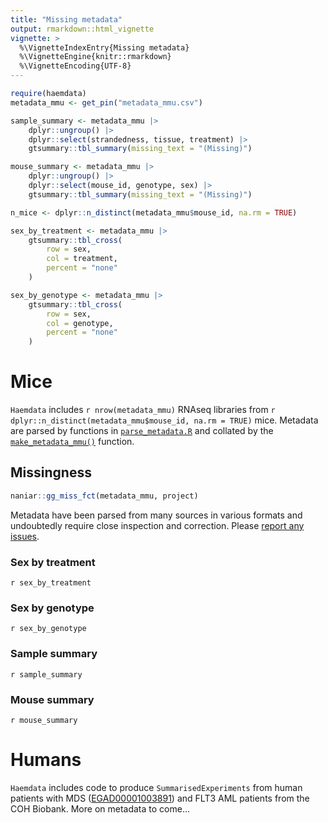 ```yaml
---
title: "Missing metadata"
output: rmarkdown::html_vignette
vignette: >
  %\VignetteIndexEntry{Missing metadata}
  %\VignetteEngine{knitr::rmarkdown}
  %\VignetteEncoding{UTF-8}
---
```

```r
require(haemdata)
metadata_mmu <- get_pin("metadata_mmu.csv")
```

```r
sample_summary <- metadata_mmu |>
    dplyr::ungroup() |>
    dplyr::select(strandedness, tissue, treatment) |>
    gtsummary::tbl_summary(missing_text = "(Missing)")

mouse_summary <- metadata_mmu |>
    dplyr::ungroup() |>
    dplyr::select(mouse_id, genotype, sex) |>
    gtsummary::tbl_summary(missing_text = "(Missing)")

n_mice <- dplyr::n_distinct(metadata_mmu$mouse_id, na.rm = TRUE)

sex_by_treatment <- metadata_mmu |>
    gtsummary::tbl_cross(
        row = sex,
        col = treatment,
        percent = "none"
    )

sex_by_genotype <- metadata_mmu |>
    gtsummary::tbl_cross(
        row = sex,
        col = genotype,
        percent = "none"
    )
```

# Mice 
`Haemdata` includes `r nrow(metadata_mmu)` RNAseq libraries from `r dplyr::n_distinct(metadata_mmu$mouse_id, na.rm = TRUE)` mice. Metadata
are parsed by functions in [`parse_metadata.R`](https://github.com/drejom/haemdata/blob/main/R/parse_metadata.R) and collated by the [`make_metadata_mmu()`](../reference/make_metadata_mmu.html) function.

## Missingness
```r
naniar::gg_miss_fct(metadata_mmu, project)
```

Metadata have been parsed from many sources in various formats and undoubtedly require close inspection and correction. Please [report any
issues](https://github.com/drejom/haemdata/issues).

### Sex by treatment 
`r sex_by_treatment`

### Sex by genotype
`r sex_by_genotype`

### Sample summary
`r sample_summary`

### Mouse summary
`r mouse_summary`

# Humans

`Haemdata` includes code to produce `SummarisedExperiments` from human patients with MDS ([EGAD00001003891](https://ega-archive.org/datasets/EGAD00001003891)) 
and FLT3 AML patients from the COH Biobank. More on metadata to come...
